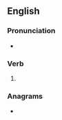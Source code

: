 ==English==

===Pronunciation===
* {{a|US}} {{IPA|/oʊ.vɚ.ɹan/|lang=en}}

===Verb===
{{head|en|verb form}}

# {{en-simple past of|overrun}}

===Anagrams===
* {{l|en|ran over}}